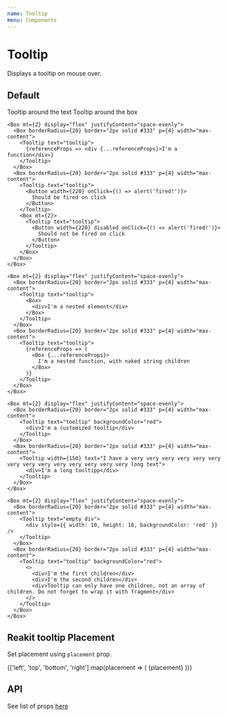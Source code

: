 ```yaml
---
name: Tooltip
menu: Components
---
```



# Tooltip

Displays a tooltip on mouse over.

## Default

<Playground>
  <Box display="flex" flexDirection="column">
    <Box display="flex" justifyContent="space-evenly">
      <Box borderRadius={20} border="2px solid #333" p={4} width="max-content">
        <Tooltip text="tooltip">Tooltip around the text</Tooltip>
      </Box>
      <Tooltip text="tooltip">
        <Box
          borderRadius={20}
          border="2px solid #333"
          p={4}
          width="max-content"
        >
          Tooltip around the box
        </Box>
      </Tooltip>
    </Box>

    <Box mt={2} display="flex" justifyContent="space-evenly">
      <Box borderRadius={20} border="2px solid #333" p={4} width="max-content">
        <Tooltip text="tooltip">
          {referenceProps => <div {...referenceProps}>I'm a function</div>}
        </Tooltip>
      </Box>
      <Box borderRadius={20} border="2px solid #333" p={4} width="max-content">
        <Tooltip text="tooltip">
          <Button width={220} onClick={() => alert('fired!')}>
            Should be fired on click
          </Button>
        </Tooltip>
        <Box mt={2}>
          <Tooltip text="tooltip">
            <Button width={220} disabled onClick={() => alert('fired!')}>
              Should not be fired on click
            </Button>
          </Tooltip>
        </Box>
      </Box>
    </Box>

    <Box mt={2} display="flex" justifyContent="space-evenly">
      <Box borderRadius={20} border="2px solid #333" p={4} width="max-content">
        <Tooltip text="tooltip">
          <Box>
            <div>I'm a nested element</div>
          </Box>
        </Tooltip>
      </Box>
      <Box borderRadius={20} border="2px solid #333" p={4} width="max-content">
        <Tooltip text="tooltip">
          {referenceProps => (
            <Box {...referenceProps}>
              I'm a nested function, with naked string children
            </Box>
          )}
        </Tooltip>
      </Box>
    </Box>

    <Box mt={2} display="flex" justifyContent="space-evenly">
      <Box borderRadius={20} border="2px solid #333" p={4} width="max-content">
        <Tooltip text="tooltip" backgroundColor="red">
          <div>I'm a customized tooltip</div>
        </Tooltip>
      </Box>
      <Box borderRadius={20} border="2px solid #333" p={4} width="max-content">
        <Tooltip width={150} text="I have a very very very very very very very very very very very very very very long text">
          <div>I'm a long tooltipp</div>
        </Tooltip>
      </Box>
    </Box>

    <Box mt={2} display="flex" justifyContent="space-evenly">
      <Box borderRadius={20} border="2px solid #333" p={4} width="max-content">
        <Tooltip text="empty div">
          <div style={{ width: 10, height: 10, backgroundColor: 'red' }} />
        </Tooltip>
      </Box>
      <Box borderRadius={20} border="2px solid #333" p={4} width="max-content">
        <Tooltip text="tooltip" backgroundColor="red">
          <>
            <div>I'm the first children</div>
            <div>I'm the second children</div>
            <div>Tooltip can only have one children, not an array of children. Do not forget to wrap it with fragment</div>
          </>
        </Tooltip>
      </Box>
    </Box>

  </Box>
</Playground>

## Reakit tooltip Placement

Set placement using `placement` prop.

<Playground>
  <Box display="flex" justifyContent="space-evenly">
    {['left', 'top', 'bottom', 'right'].map(placement => (
      <Box key={placement} p={2}>
        <Tooltip text="tooltip" placement={placement}>
          {placement}
        </Tooltip>
      </Box>
    ))}
  </Box>
</Playground>

## API

See list of props [here](https://reakit.io/docs/tooltip/)
